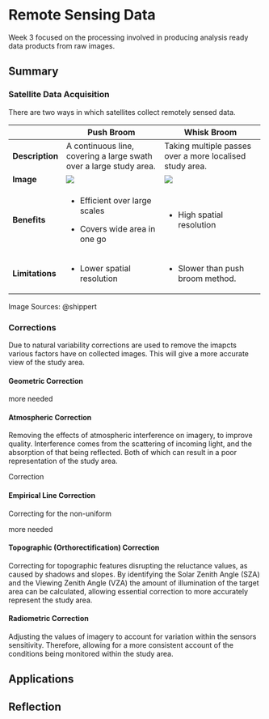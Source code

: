 # Remote Sensing Data

Week 3 focused on the processing involved in producing analysis ready data products from raw images.

## Summary

### Satellite Data Acquisition

There are two ways in which satellites collect remotely sensed data.

+-----------------+--------------------------------------------------------------------------------------+---------------------------------------------------------------------------------------+
|                 | Push Broom                                                                           | Whisk Broom                                                                           |
+=================+======================================================================================+=======================================================================================+
| **Description** | A continuous line, covering a large swath over a large study area.                   | Taking multiple passes over a more localised study area.                              |
+-----------------+--------------------------------------------------------------------------------------+---------------------------------------------------------------------------------------+
| **Image**       | ![](https://www.l3harrisgeospatial.com/portals/0/blogs/imageryspeaks/push_broom.jpg) | ![](https://www.l3harrisgeospatial.com/portals/0/blogs/imageryspeaks/whisk_broom.jpg) |
+-----------------+--------------------------------------------------------------------------------------+---------------------------------------------------------------------------------------+
| **Benefits**    | -   Efficient over large scales                                                      | -   High spatial resolution                                                           |
|                 |                                                                                      |                                                                                       |
|                 | -   Covers wide area in one go                                                       |                                                                                       |
+-----------------+--------------------------------------------------------------------------------------+---------------------------------------------------------------------------------------+
| **Limitations** | -   Lower spatial resolution                                                         | -   Slower than push broom method.                                                    |
+-----------------+--------------------------------------------------------------------------------------+---------------------------------------------------------------------------------------+

Image Sources: @shippert

### Corrections

Due to natural variability corrections are used to remove the imapcts various factors have on collected images. This will give a more accurate view of the study area.

#### Geometric Correction

more needed

#### Atmospheric Correction

Removing the effects of atmospheric interference on imagery, to improve quality. Interference comes from the scattering of incoming light, and the absorption of that being reflected. Both of which can result in a poor representation of the study area.

Correction

#### Empirical Line Correction

Correcting for the non-uniform

more needed

#### Topographic (Orthorectification) Correction

Correcting for topographic features disrupting the reluctance values, as caused by shadows and slopes. By identifying the Solar Zenith Angle (SZA) and the Viewing Zenith Angle (VZA) the amount of illumination of the target area can be calculated, allowing essential correction to more accurately represent the study area.

#### Radiometric Correction

Adjusting the values of imagery to account for variation within the sensors sensitivity. Therefore, allowing for a more consistent account of the conditions being monitored within the study area.

## Applications

## Reflection
